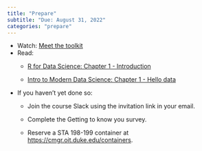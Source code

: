 ```yaml
---
title: "Prepare"
subtitle: "Due: August 31, 2022"
categories: "prepare"
---
```


-   Watch: [Meet the toolkit](https://www.youtube.com/watch?v=Q2QN1RpvLq8)
-   Read:
    -   [R for Data Science: Chapter 1 - Introduction](https://r4ds.hadley.nz/intro.html)

    -   [Intro to Modern Data Science: Chapter 1 - Hello data](https://openintro-ims.netlify.app/data-hello.html)
-   If you haven't yet done so:
    -   Join the course Slack using the invitation link in your email.

    -   Complete the Getting to know you survey.

    -   Reserve a STA 198-199 container at <https://cmgr.oit.duke.edu/containers>.
